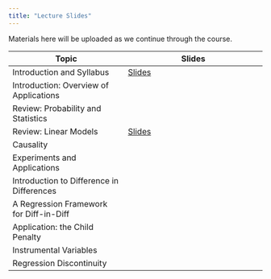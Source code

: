 ```yaml
---
title: "Lecture Slides"
---
```


Materials here will be uploaded as we continue through the course.

| Topic | Slides | 
| ----- | ------ |
| Introduction and Syllabus | [Slides](lectures/Intro-SyllabusOverview.qmd) |
| Introduction: Overview of Applications | |
| Review: Probability and Statistics | |
| Review: Linear Models | [Slides](lectures/Intro-3-LinearModels.qmd) |
| Causality | |
| Experiments and Applications | |
| Introduction to Difference in Differences | | 
| A Regression Framework for Diff-in-Diff | |
| Application: the Child Penalty | |
| Instrumental Variables | |
| Regression Discontinuity | |